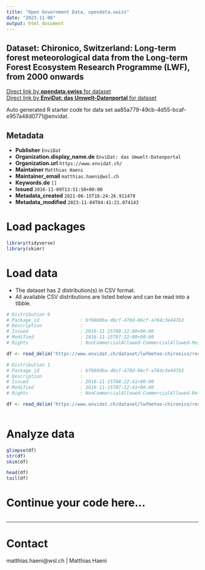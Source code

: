 ```yaml
---
title: "Open Government Data, opendata.swiss"
date: "2023-11-06"
output: html_document
---
```


## Dataset: Chironico, Switzerland: Long-term forest meteorological data from the Long-term Forest Ecosystem Research Programme (LWF), from 2000 onwards



[Direct link by **opendata.swiss** for dataset](https://opendata.swiss/de/dataset/chironico-switzerland-long-term-forest-meteorological-data-from-the-long-term-forest-ecosystem-)<br>
[Direct link by **EnviDat: das Umwelt-Datenportal** for dataset](https://www.envidat.ch/#/metadata/lwfmeteo-chironico)

Auto generated R starter code for data set aa85a779-49cb-4d55-bcaf-e957a48d0771@envidat.

## Metadata

- **Publisher** `EnviDat`
- **Organization.display_name.de** `EnviDat: das Umwelt-Datenportal`
- **Organization.url** `https://www.envidat.ch/`
- **Maintainer** `Matthias Haeni`
- **Maintainer_email** `matthias.haeni@wsl.ch`
- **Keywords.de** `[]`
- **Issued** `2016-11-09T13:51:50+00:00`
- **Metadata_created** `2021-06-15T16:24:26.911479`
- **Metadata_modified** `2023-11-04T04:41:21.074143`


# Load packages

```r

library(tidyverse)
library(skimr)

```

# Load data

-   The dataset has 2 distribution(s) in CSV format.
-   All available CSV distributions are listed below and can be read into a tibble.

```r

# Distribution 0
# Package_id               : bf6860ba-d6cf-478d-86cf-a784c3e447b3
# Description              : 
# Issued                   : 2016-11-15T08:22:00+00:00
# Modified                 : 2016-11-15T07:22:00+00:00
# Rights                   : NonCommercialAllowed-CommercialAllowed-ReferenceRequired

df <- read_delim('https://www.envidat.ch/dataset/lwfmeteo-chironico/resource/d2125be5-ab36-4a79-8873-100747c9304a')

# Distribution 1
# Package_id               : bf6860ba-d6cf-478d-86cf-a784c3e447b3
# Description              : 
# Issued                   : 2016-11-15T08:22:41+00:00
# Modified                 : 2016-11-15T07:22:41+00:00
# Rights                   : NonCommercialAllowed-CommercialAllowed-ReferenceRequired

df <- read_delim('https://www.envidat.ch/dataset/lwfmeteo-chironico/resource/5993f35c-f254-4f4e-b603-82f1999524f4')



```

# Analyze data

```r

glimpse(df)
str(df)
skim(df)

head(df)
tail(df)

```

# Continue your code here...

```r

```

------------------------------------------------------------------------

# Contact

matthias.haeni@wsl.ch | Matthias Haeni
